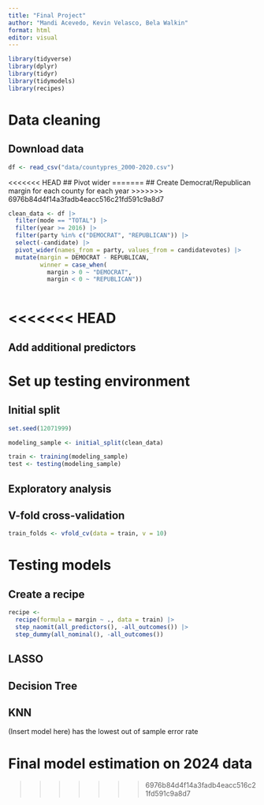 ```yaml
---
title: "Final Project"
author: "Mandi Acevedo, Kevin Velasco, Bela Walkin"
format: html
editor: visual
---
```


```r
library(tidyverse)
library(dplyr)
library(tidyr)
library(tidymodels)
library(recipes)

```

# Data cleaning

## Download data

```r
df <- read_csv("data/countypres_2000-2020.csv")

```

<<<<<<< HEAD
## Pivot wider
=======
## Create Democrat/Republican margin for each county for each year
>>>>>>> 6976b84d4f14a3fadb4eacc516c21fd591c9a8d7

```r
clean_data <- df |> 
  filter(mode == "TOTAL") |>
  filter(year >= 2016) |>
  filter(party %in% c("DEMOCRAT", "REPUBLICAN")) |>
  select(-candidate) |>
  pivot_wider(names_from = party, values_from = candidatevotes) |>
  mutate(margin = DEMOCRAT - REPUBLICAN,
         winner = case_when(
           margin > 0 ~ "DEMOCRAT",
           margin < 0 ~ "REPUBLICAN"))
  
```
<<<<<<< HEAD
=======

## Add additional predictors

# Set up testing environment

## Initial split

```r
set.seed(12071999)

modeling_sample <- initial_split(clean_data)

train <- training(modeling_sample)
test <- testing(modeling_sample)

```

## Exploratory analysis

## V-fold cross-validation

```r

train_folds <- vfold_cv(data = train, v = 10)

```

# Testing models

## Create a recipe

```r
recipe <-
  recipe(formula = margin ~ ., data = train) |>
  step_naomit(all_predictors(), -all_outcomes()) |>
  step_dummy(all_nominal(), -all_outcomes())

```

## LASSO

## Decision Tree

## KNN

(Insert model here) has the lowest out of sample error rate

# Final model estimation on 2024 data

>>>>>>> 6976b84d4f14a3fadb4eacc516c21fd591c9a8d7
